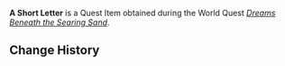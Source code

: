 {{Item Infobox
|id           = 120126
|image        = Item Auction Information.png
|type         = Quest Items
|description  = A short letter that was written in code. You do not know who wrote it or why, but it has ended up here all the same.
|source1      = [[Dreams Beneath the Searing Sand]]
}}
'''A Short Letter''' is a Quest Item obtained during the World Quest ''[[Dreams Beneath the Searing Sand]]''.

{{Other Languages
|default_hidden = 1
|en      = A Short Letter
|zhs     = 一封短信
|zhs_rm  = Yī Fēng Duǎnxìn
|zht     = 一封短信
|zht_rm  = Yī Fēng Duǎnxìn
|ja      = 一通のメッセージ
|ja_rm   = Ittsuu no Messeeji
|ko      = 한 통의 짧은 편지
|ko_rm   = Han Tong-ui Jjalbeun Pyeonji
|es      = Una carta corta
|fr      = Courte lettre
|ru      = Письмо
|th      = จดหมายฉบับหนึ่ง
|th_rm   = Chotmai Chabap Neung
|vi      = Bức Thư Ngắn
|de      = Kurzer Brief
|id      = Sepucuk Surat Pendek
|pt      = Uma Carta Sucinta
|tr      = Kısa Bir Mektup
|it      = Una breve lettera
}}

==Change History==
{{Change History|3.1}}